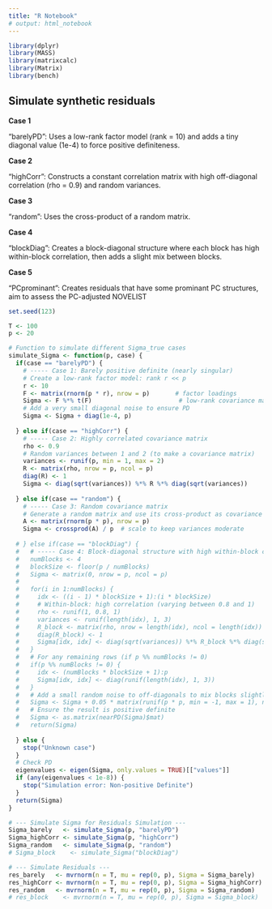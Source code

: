 ```yaml
---
title: "R Notebook"
# output: html_notebook
---
```


```r
library(dplyr)
library(MASS)
library(matrixcalc)
library(Matrix)
library(bench)
```


## Simulate synthetic residuals

**Case 1**

"barelyPD": Uses a low-rank factor model (rank = 10) and adds a tiny diagonal value (1e-4) to force positive definiteness.

**Case 2**

"highCorr": Constructs a constant correlation matrix with high off-diagonal correlation (rho = 0.9) and random variances.

**Case 3**

"random": Uses the cross-product of a random matrix.

**Case 4**

"blockDiag": Creates a block-diagonal structure where each block has high within-block correlation, then adds a slight mix between blocks.

**Case 5**

"PCprominant": Creates residuals that have some prominant PC structures, aim to assess the PC-adjusted NOVELIST


```r
set.seed(123) 

T <- 100         
p <- 20       

# Function to simulate different Sigma_true cases
simulate_Sigma <- function(p, case) {
  if(case == "barelyPD") {
    # ----- Case 1: Barely positive definite (nearly singular)
    # Create a low-rank factor model: rank r << p
    r <- 10
    F <- matrix(rnorm(p * r), nrow = p)       # factor loadings
    Sigma <- F %*% t(F)                        # low-rank covariance matrix
    # Add a very small diagonal noise to ensure PD
    Sigma <- Sigma + diag(1e-4, p)
    
  } else if(case == "highCorr") {
    # ----- Case 2: Highly correlated covariance matrix
    rho <- 0.9
    # Random variances between 1 and 2 (to make a covariance matrix)
    variances <- runif(p, min = 1, max = 2)
    R <- matrix(rho, nrow = p, ncol = p)
    diag(R) <- 1
    Sigma <- diag(sqrt(variances)) %*% R %*% diag(sqrt(variances))
    
  } else if(case == "random") {
    # ----- Case 3: Random covariance matrix
    # Generate a random matrix and use its cross-product as covariance
    A <- matrix(rnorm(p * p), nrow = p)
    Sigma <- crossprod(A) / p  # scale to keep variances moderate
    
  # } else if(case == "blockDiag") {
  #   # ----- Case 4: Block-diagonal structure with high within-block correlations
  #   numBlocks <- 4
  #   blockSize <- floor(p / numBlocks)
  #   Sigma <- matrix(0, nrow = p, ncol = p)
  #   
  #   for(i in 1:numBlocks) {
  #     idx <- ((i - 1) * blockSize + 1):(i * blockSize)
  #     # Within-block: high correlation (varying between 0.8 and 1)
  #     rho <- runif(1, 0.8, 1)
  #     variances <- runif(length(idx), 1, 3)
  #     R_block <- matrix(rho, nrow = length(idx), ncol = length(idx))
  #     diag(R_block) <- 1
  #     Sigma[idx, idx] <- diag(sqrt(variances)) %*% R_block %*% diag(sqrt(variances))
  #   }
  #   # For any remaining rows (if p %% numBlocks != 0)
  #   if(p %% numBlocks != 0) {
  #     idx <- (numBlocks * blockSize + 1):p
  #     Sigma[idx, idx] <- diag(runif(length(idx), 1, 3))
  #   }
  #   # Add a small random noise to off-diagonals to mix blocks slightly
  #   Sigma <- Sigma + 0.05 * matrix(runif(p * p, min = -1, max = 1), nrow = p)
  #   # Ensure the result is positive definite
  #   Sigma <- as.matrix(nearPD(Sigma)$mat)
  #   return(Sigma)
    
  } else {
    stop("Unknown case")
  }
  # Check PD
  eigenvalues <- eigen(Sigma, only.values = TRUE)[["values"]]
  if (any(eigenvalues < 1e-8)) {
    stop("Simulation error: Non-positive Definite")
  }
  return(Sigma)
}

# --- Simulate Sigma for Residuals Simulation ---
Sigma_barely   <- simulate_Sigma(p, "barelyPD")
Sigma_highCorr <- simulate_Sigma(p, "highCorr")
Sigma_random   <- simulate_Sigma(p, "random")
# Sigma_block    <- simulate_Sigma("blockDiag")

# --- Simulate Residuals ---
res_barely   <- mvrnorm(n = T, mu = rep(0, p), Sigma = Sigma_barely)
res_highCorr <- mvrnorm(n = T, mu = rep(0, p), Sigma = Sigma_highCorr)
res_random   <- mvrnorm(n = T, mu = rep(0, p), Sigma = Sigma_random)
# res_block    <- mvrnorm(n = T, mu = rep(0, p), Sigma = Sigma_block)


```






